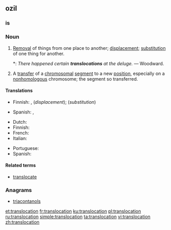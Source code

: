 ==ozil==

===is===
{{prefix|trans|location|lang=en}}

===Noun===
{{en-noun}}

# [[removal|Removal]] of things from one place to another; [[displacement]]; [[substitution]] of one thing for another.
#*: ''There happened certain '''translocations''' at the deluge.'' &mdash; Woodward.
# {{label|en|genetics}} A [[transfer]] of a [[chromosomal]] [[segment]] to a new [[position]], especially on a [[nonhomologous]] chromosome; the segment so transferred.

====Translations====
{{trans-top|displacement, substitution}}
* Finnish: {{t+|fi|siirto}}, {{t+|fi|siirtäminen}} (''displacement''); {{t+|fi|korvaaminen}} (''substitution'')
{{trans-mid}}
* Spanish: {{t+|es|traslado}}, {{t|es|translocación}}
{{trans-bottom}}

{{trans-top|genetics: transfer of chromosomal segment}}
* Dutch: {{t+|nl|translocatie|f}}
* Finnish: {{t|fi|translokaatio}}
* French: {{t+|fr|translocation}}
* Italian: {{t+|it|traslocazione}}
{{trans-mid}}
* Portuguese: {{t|pt|translocação}}
* Spanish: {{t|es|traslocación}}
{{trans-bottom}}

====Related terms====
* [[translocate]]

===Anagrams===
* [[triacontanols#English|triacontanols]]

[[et:translocation]]
[[fr:translocation]]
[[ku:translocation]]
[[pl:translocation]]
[[ru:translocation]]
[[simple:translocation]]
[[ta:translocation]]
[[vi:translocation]]
[[zh:translocation]]